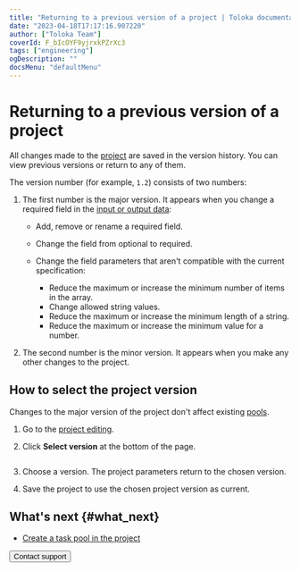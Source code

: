 ```yaml
---
title: "Returning to a previous version of a project | Toloka documentation"
date: "2023-04-18T17:17:16.907220"
author: ["Toloka Team"]
coverId: F_bIcOYF9yjrxkPZrXc3
tags: ["engineering"]
ogDescription: ""
docsMenu: "defaultMenu"
---
```


# Returning to a previous version of a project

All changes made to the [project](/docs/glossary#project) are saved in the version history. You can view previous versions or return to any of them.

The version number (for example, `1.2`) consists of two numbers:

1. The first number is the major version. It appears when you change a required field in the [input or output data](/docs/guide/incoming):

    - Add, remove or rename a required field.
    - Change the field from optional to required.
    - Change the field parameters that aren't compatible with the current specification:

        - Reduce the maximum or increase the minimum number of items in the array.
        - Change allowed string values.
        - Reduce the maximum or increase the minimum length of a string.
        - Reduce the maximum or increase the minimum value for a number.

1. The second number is the minor version. It appears when you make any other changes to the project.

## How to select the project version

<Note mode="restriction" title="Alert">

Changes to the major version of the project don't affect existing [pools](/docs/glossary#pool).

</Note>

1. Go to the [project editing](/docs/guide/edit-project).

1. Click **Select version** at the bottom of the page.

   <Cut title="Project version example">

   <Image width="200px" withBackground imageId="dd3da5651099e4164d6842f2bb5b94e1" alt="" />

   </Cut>

1. Choose a version. The project parameters return to the chosen version.

1. Save the project to use the chosen project version as current.

## What's next {#what_next}

- [Create a task pool in the project](/docs/guide/pool-main)

<Button themeColor="light" view="default" size="l" type="link" url="/docs/guide/troubleshooting/support?form-source=guide-project-back-to-version">Contact support</Button>